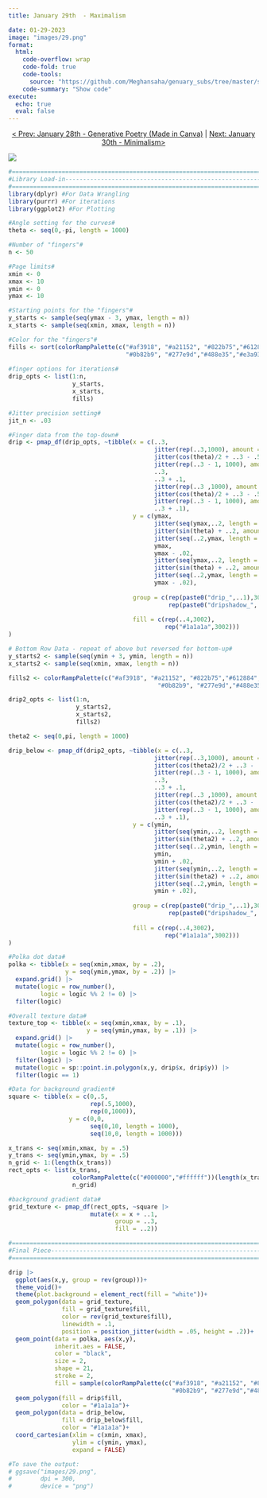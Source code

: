 ```yaml
---
title: January 29th  - Maximalism

date: 01-29-2023
image: "images/29.png"
format:
  html:
    code-overflow: wrap
    code-fold: true
    code-tools:
      source: "https://github.com/Meghansaha/genuary_subs/tree/master/submissions/scripts/29_maximalism.R"
    code-summary: "Show code"
execute:
  echo: true
  eval: false
---
```


<center>[\< Prev: January 28th - Generative Poetry (Made in Canva)](day_28.qmd) \| [Next: January 30th - Minimalism\>](day_30.qmd)</center>

![](images/29.png){fig-alt="A generative image with multiple rainbow finger-like shapes dropping from the top and rising from the bottom on a black and white gradient and rainbow-colored polka dots." fig-align="center"}

```r
#=============================================================================#
#Library Load-in---------------------------------------------------------------
#=============================================================================#
library(dplyr) #For Data Wrangling
library(purrr) #For iterations
library(ggplot2) #For Plotting

#Angle setting for the curves#
theta <- seq(0,-pi, length = 1000)

#Number of "fingers"#
n <- 50

#Page limits#
xmin <- 0
xmax <- 10
ymin <- 0
ymax <- 10

#Starting points for the "fingers"#
y_starts <- sample(seq(ymax - 3, ymax, length = n))
x_starts <- sample(seq(xmin, xmax, length = n))

#Color for the "fingers"#
fills <- sort(colorRampPalette(c("#af3918", "#a21152", "#822b75","#612884","#154baf",
                                 "#0b82b9", "#277e9d","#488e35","#e3a934","#b2336a"))(n))
                                     
#finger options for iterations#
drip_opts <- list(1:n,
                  y_starts,
                  x_starts,
                  fills)

#Jitter precision setting#
jit_n <- .03

#Finger data from the top-down#
drip <- pmap_df(drip_opts, ~tibble(x = c(..3,
                                         jitter(rep(..3,1000), amount = jit_n),
                                         jitter(cos(theta)/2 + ..3 - .5, amount = jit_n),
                                         jitter(rep(..3 - 1, 1000), amount = jit_n),
                                         ..3,
                                         ..3 + .1,
                                         jitter(rep(..3 ,1000), amount = jit_n) + .1,
                                         jitter(cos(theta)/2 + ..3 - .5, amount = jit_n) + .1,
                                         jitter(rep(..3 - 1, 1000), amount = jit_n) + .1,
                                         ..3 + .1),
                                   y = c(ymax,
                                         jitter(seq(ymax,..2, length = 1000), amount = jit_n),
                                         jitter(sin(theta) + ..2, amount = jit_n),
                                         jitter(seq(..2,ymax, length = 1000), amount = jit_n),
                                         ymax,
                                         ymax - .02,
                                         jitter(seq(ymax,..2, length = 1000), amount = jit_n) - .02,
                                         jitter(sin(theta) + ..2, amount = jit_n) - .02,
                                         jitter(seq(..2,ymax, length = 1000), amount = jit_n) - .02,
                                         ymax - .02),
                                   
                                   group = c(rep(paste0("drip_",..1),3002),
                                             rep(paste0("dripshadow_",..1),3002)),
                                   
                                   fill = c(rep(..4,3002),
                                            rep("#1a1a1a",3002)))
)

# Bottom Row Data - repeat of above but reversed for bottom-up#
y_starts2 <- sample(seq(ymin + 3, ymin, length = n))
x_starts2 <- sample(seq(xmin, xmax, length = n))

fills2 <- colorRampPalette(c("#af3918", "#a21152", "#822b75","#612884","#154baf",
                                          "#0b82b9", "#277e9d","#488e35","#e3a934","#b2336a"))(n)

drip2_opts <- list(1:n,
                   y_starts2,
                   x_starts2,
                   fills2)

theta2 <- seq(0,pi, length = 1000)

drip_below <- pmap_df(drip2_opts, ~tibble(x = c(..3,
                                         jitter(rep(..3,1000), amount = jit_n),
                                         jitter(cos(theta2)/2 + ..3 - .5, amount = jit_n),
                                         jitter(rep(..3 - 1, 1000), amount = jit_n),
                                         ..3,
                                         ..3 + .1,
                                         jitter(rep(..3 ,1000), amount = jit_n) + .1,
                                         jitter(cos(theta2)/2 + ..3 - .5, amount = jit_n) + .1,
                                         jitter(rep(..3 - 1, 1000), amount = jit_n) + .1,
                                         ..3 + .1),
                                   y = c(ymin,
                                         jitter(seq(ymin,..2, length = 1000), amount = jit_n),
                                         jitter(sin(theta2) + ..2, amount = jit_n),
                                         jitter(seq(..2,ymin, length = 1000), amount = jit_n),
                                         ymin,
                                         ymin + .02,
                                         jitter(seq(ymin,..2, length = 1000), amount = jit_n) + .02,
                                         jitter(sin(theta2) + ..2, amount = jit_n) - .02,
                                         jitter(seq(..2,ymin, length = 1000), amount = jit_n) + .02,
                                         ymin + .02),
                                   
                                   group = c(rep(paste0("drip_",..1),3002),
                                             rep(paste0("dripshadow_",..1),3002)),
                                   
                                   fill = c(rep(..4,3002),
                                            rep("#1a1a1a",3002)))
)

#Polka dot data#
polka <- tibble(x = seq(xmin,xmax, by = .2),
                y = seq(ymin,ymax, by = .2)) |>
  expand.grid() |>
  mutate(logic = row_number(),
         logic = logic %% 2 != 0) |>
  filter(logic)

#Overall texture data#
texture_top <- tibble(x = seq(xmin,xmax, by = .1),
                      y = seq(ymin,ymax, by = .1)) |>
  expand.grid() |>
  mutate(logic = row_number(),
         logic = logic %% 2 != 0) |>
  filter(logic) |>
  mutate(logic = sp::point.in.polygon(x,y, drip$x, drip$y)) |>
  filter(logic == 1)

#Data for background gradient#
square <- tibble(x = c(0,.5,
                       rep(.5,1000),
                       rep(0,1000)),
                 y = c(0,0,
                       seq(0,10, length = 1000),
                       seq(10,0, length = 1000)))

x_trans <- seq(xmin,xmax, by = .5)
y_trans <- seq(ymin,ymax, by = .5)
n_grid <- 1:(length(x_trans))
rect_opts <- list(x_trans,
                  colorRampPalette(c("#000000","#ffffff"))(length(x_trans)),
                  n_grid)

#background gradient data#  
grid_texture <- pmap_df(rect_opts, ~square |>
                       mutate(x = x + ..1,
                              group = ..3,
                              fill = ..2))

#=============================================================================#
#Final Piece-------------------------------------------------------------------
#=============================================================================#

drip |> 
  ggplot(aes(x,y, group = rev(group)))+
  theme_void()+
  theme(plot.background = element_rect(fill = "white"))+
  geom_polygon(data = grid_texture, 
               fill = grid_texture$fill, 
               color = rev(grid_texture$fill), 
               linewidth = .1, 
               position = position_jitter(width = .05, height = .2))+
  geom_point(data = polka, aes(x,y), 
             inherit.aes = FALSE, 
             color = "black", 
             size = 2, 
             shape = 21, 
             stroke = 2,
             fill = sample(colorRampPalette(c("#af3918", "#a21152", "#822b75","#612884","#154baf",
                                              "#0b82b9", "#277e9d","#488e35","#e3a934","#b2336a"))(nrow(polka))))+
  geom_polygon(fill = drip$fill, 
               color = "#1a1a1a")+
  geom_polygon(data = drip_below, 
               fill = drip_below$fill, 
               color = "#1a1a1a")+
  coord_cartesian(xlim = c(xmin, xmax),
                  ylim = c(ymin, ymax),
                  expand = FALSE)

#To save the output:
# ggsave("images/29.png",
#        dpi = 300,
#        device = "png")
```
